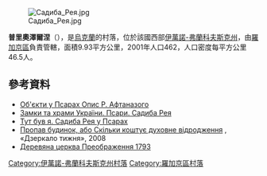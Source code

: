 [[Image:Садиба_Рея.jpg|right]]

'''普里奧澤爾涅'''（{{lang-uk|Приозерне}}），是[[烏克蘭|烏克蘭]]的村落，位於該國西部[[伊萬諾-弗蘭科夫斯克州|伊萬諾-弗蘭科夫斯克州]]，由[[羅加京區|羅加京區]]負責管轄，面積9.93平方公里，2001年人口462，人口密度每平方公里46.5人。

{{coord|49|24|54|N|24|28|4|E|scale:30000|display=title}}

==參考資料==
* [https://web.archive.org/web/20090912074948/http://www.psary.org/0040_Aftanazy,uk Об'єкти у Псарах Опис Р. Афтаназого]
* [http://castles.com.ua/psary.html Замки та храми України. Псари. Садиба Рея] {{Wayback|url=http://castles.com.ua/psary.html |date=20190210044559 }}
* [http://tutbuv.com/?p=3601 Тут був я. Садиба Рея у Псарах] {{Wayback|url=http://tutbuv.com/?p=3601 |date=20210118092922 }}
* [http://gazeta.dt.ua/SOCIETY/propav_budinok,__abo_skilki_koshtue_duhovne_vidrodzhennya.html Пропав будинок, або Скільки коштує духовне відродження] {{Wayback|url=http://gazeta.dt.ua/SOCIETY/propav_budinok,__abo_skilki_koshtue_duhovne_vidrodzhennya.html |date=20170510001148 }}, «Дзеркало тижня», 2008
* [http://decerkva.org.ua/fra/pryozerne.html Деревяна церква Преображення 1793] {{Wayback|url=http://decerkva.org.ua/fra/pryozerne.html |date=20200713161540 }}

{{DEFAULTSORT:Приозерне}}
[[Category:伊萬諾-弗蘭科夫斯克州村落|Category:伊萬諾-弗蘭科夫斯克州村落]]
[[Category:羅加京區村落|Category:羅加京區村落]]


{{IvanoFrankivsk-geo-stub}}